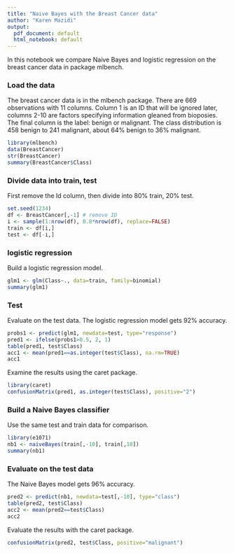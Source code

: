 ```yaml
---
title: "Naive Bayes with the Breast Cancer data"
author: "Karen Mazidi"
output:
  pdf_document: default
  html_notebook: default
---
```


In this notebook we compare Naive Bayes and logistic regression on the breast cancer data in package mlbench.

### Load the data

The breast cancer data is in the mlbench package. There are 669 observations with 11 columns. Column 1 is an ID that will be ignored later, columns 2-10 are factors specifying information gleaned from bioposies. The final column is the label: benign or malignant. The class distribution is 458 benign to 241 malignant, about 64% benign to 36% malignant. 

```r
library(mlbench)
data(BreastCancer)
str(BreastCancer)
summary(BreastCancer$Class)
```


### Divide data into train, test

First remove the Id column, then divide into 80% train, 20% test. 

```r
set.seed(1234)
df <- BreastCancer[,-1] # remove ID
i <- sample(1:nrow(df), 0.8*nrow(df), replace=FALSE)
train <- df[i,]
test <- df[-i,]
```

### logistic regression

Build a logistic regression model.

```r
glm1 <- glm(Class~., data=train, family=binomial)
summary(glm1)
```

### Test

Evaluate on the test data. The logistic regression model gets 92% accuracy.

```r
probs1 <- predict(glm1, newdata=test, type="response")
pred1 <- ifelse(probs1>0.5, 2, 1)
table(pred1, test$Class)
acc1 <- mean(pred1==as.integer(test$Class), na.rm=TRUE)
acc1
```
 Examine the results using the caret package.
 
```r
library(caret)
confusionMatrix(pred1, as.integer(test$Class), positive="2")
```
 


### Build a Naive Bayes classifier

Use the same test and train data for comparison.

```r
library(e1071)
nb1 <- naiveBayes(train[,-10], train[,10])
summary(nb1)
```

### Evaluate on the test data

The Naive Bayes model gets 96\% accuracy. 

```r
pred2 <- predict(nb1, newdata=test[,-10], type="class")
table(pred2, test$Class)
acc2 <- mean(pred2==test$Class)
acc2
```

Evaluate the results with the caret package.

```r
confusionMatrix(pred2, test$Class, positive="malignant")
```

